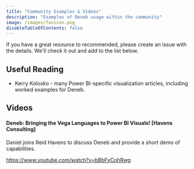 ```yaml
---
title: "Community Examples & Videos"
description: "Examples of Deneb usage within the community"
image: /images/favicon.png
disableTableOfContents: false
---
```



If you have a great resource to recommended, please <OutboundLink href="https://github.com/deneb-viz/deneb-viz.github.io/issues/new" target="_blank">create an issue with the details</OutboundLink>. We'll check it out and add to the list below.

## Useful Reading

-   <OutboundLink href="https://kerrykolosko.com/" target="_blank">
        Kerry Kolosko
    </OutboundLink> - many Power BI-specific visualization articles, including worked
    examples for Deneb.

## Videos

#### Deneb: Bringing the Vega Languages to Power BI Visuals! [Havens Consulting]

Daniel joins Reid Havens to discuss Deneb and provide a short demo of capabilities.

https://www.youtube.com/watch?v=bBbFyCohRwg
